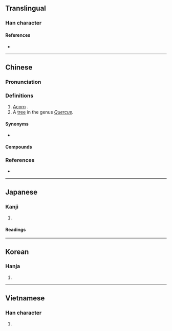 {{character info}}
==Translingual==

===Han character===
{{Han char|rn=75|rad=木|as=12|sn=16|four=47932|canj=DNAO|ids=⿰木象}}

====References====
* {{Han ref|kx=0554.110|dkj=15564|dj=0943.020|hdz=21282.070|uh=6A61}}

----

==Chinese==
{{zh-forms|alt=樣,様,𬂭-second round simplified}}

===Pronunciation===
{{zh-pron
|m=xiàng
|c=zoeng6
|h=pfs=
|md=
|mn=qz:siǒng/xm:siōng/zz:siāng/qz:chhiǔⁿ/tw,xm:chhiūⁿ/zz:chhiōⁿ
|mn_note=siǒng/siōng/siāng - literary; chhiǔⁿ/chhiūⁿ/chhiōⁿ - vernacular
|w=
|mc=y
|oc=y
|cat=n
}}

===Definitions===
{{zh-hanzi}}

# [[acorn|Acorn]] {{gloss|the fruit of the oak tree}}.
# A [[tree]] in the genus ''[[Quercus]]''.

====Synonyms====
* {{sense|acorn}} {{zh-l|橡子}}
====Compounds====
{{zh-der|合成橡膠|橡皮釘子|硬橡皮|橡膠|異戊橡膠|泡沫橡膠|橡漿|橡皮樹|橡斗|橡皮膏|生橡膠|橡皮圖章|橡皮圈|橡皮|橡實|橡皮筋|氯丁橡膠|橡膠樹|橡皮艇|橡皮擦|橡樹|順丁橡膠}}

===References===
* {{R:twedu|A02027}}

----

==Japanese==

===Kanji===
{{ja-kanji|grade=|rs=木12}}

# {{rfdef|ja|sort=木12}}

====Readings====
{{ja-readings
|goon=ぞう<ざう
|kanon=しょう<しやう
|kun=とち-, くぬぎ-
}}

----

==Korean==

===Hanja===
{{ko-hanja|hangeul=상|eumhun=|rv=sang|mr=sang|y=sang}}

# {{rfdef|ko|sort=木12}}

----

==Vietnamese==

===Han character===
{{vi-hantu|[[tượng]]|rs=木12}}

# {{rfdef|vi|sort=木12}}